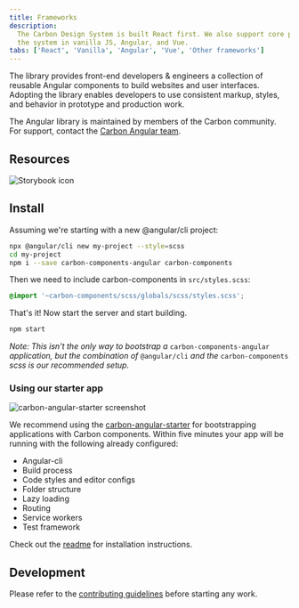 ```yaml
---
title: Frameworks
description:
  The Carbon Design System is built React first. We also support core parts of
  the system in vanilla JS, Angular, and Vue.
tabs: ['React', 'Vanilla', 'Angular', 'Vue', 'Other frameworks']
---
```


<PageDescription>

The library provides front-end developers & engineers a collection of reusable
Angular components to build websites and user interfaces. Adopting the library
enables developers to use consistent markup, styles, and behavior in prototype
and production work.

</PageDescription>

<InlineNotification>

The Angular library is maintained by members of the Carbon community. For
support, contact the
[Carbon Angular team](https://github.com/IBM/carbon-components-angular/issues/new).

</InlineNotification>

## Resources

<Row className="resource-card-group">
<Column colLg={4} colMd={4} noGutterSm>
  <ResourceCard
    subTitle="Carbon Components Angular"
    href="https://angular.carbondesignsystem.com/?path=/story/components-welcome--to-carbon-angular"
    >

![Storybook icon](images/storybook.svg)

  </ResourceCard>
</Column>
  <Column colMd={4} colLg={4} noGutterSm>
    <ResourceCard
      subTitle="Try Angular components with CodeSandbox"
      href="https://codesandbox.io/s/0129r494ql"
    >
      <MdxIcon name="codesandbox" />
    </ResourceCard>
  </Column>
</Row>

## Install

Assuming we're starting with a new @angular/cli project:

```bash
npx @angular/cli new my-project --style=scss
cd my-project
npm i --save carbon-components-angular carbon-components
```

Then we need to include carbon-components in `src/styles.scss`:

```scss
@import '~carbon-components/scss/globals/scss/styles.scss';
```

That's it! Now start the server and start building.

```bash
npm start
```

_Note: This isn't the only way to bootstrap a_ `carbon-components-angular`
_application, but the combination of_ `@angular/cli` _and the_
`carbon-components` _scss is our recommended setup._

### Using our starter app

![carbon-angular-starter screenshot](images/carbon-angular-starter.png)

We recommend using the
[carbon-angular-starter](https://github.com/carbon-design-system/carbon-angular-starter)
for bootstrapping applications with Carbon components. Within five minutes your
app will be running with the following already configured:

- Angular-cli
- Build process
- Code styles and editor configs
- Folder structure
- Lazy loading
- Routing
- Service workers
- Test framework

Check out the
[readme](https://github.com/carbon-design-system/carbon-angular-starter) for
installation instructions.

## Development

Please refer to the
[contributing guidelines](https://github.com/IBM/carbon-components-angular/blob/master/README.md#contributing)
before starting any work.
